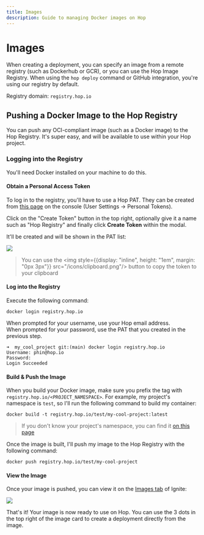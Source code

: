 ```yaml
---
title: Images
description: Guide to managing Docker images on Hop
---
```



# Images

When creating a deployment, you can specify an image from a remote registry (such as Dockerhub or GCR), or you can use the Hop Image Registry. When using the `hop deploy` command or GitHub integration, you're using our registry by default.

Registry domain: `registry.hop.io`

## Pushing a Docker Image to the Hop Registry
You can push any OCI-compliant image (such as a Docker image) to the Hop Registry. It's super easy, and will be available to use within your Hop project.

### Logging into the Registry

You'll need Docker installed on your machine to do this.

#### Obtain a Personal Access Token
To log in to the registry, you'll have to use a Hop PAT. They can be created from [this page](https://console.hop.io/settings/pats) on the console (User Settings -> Personal Tokens).

Click on the "Create Token" button in the top right, optionally give it a name such as "Hop Registry" and finally click **Create Token** within the modal.

It'll be created and will be shown in the PAT list:

<Image src={hopPat2}/>

> You can use the <span><img style={{display: "inline", height: "1em", margin: "0px 3px"}} src="/icons/clipboard.png"/></span> button to copy the token to your clipboard

#### Log into the Registry

Execute the following command:

```
docker login registry.hop.io
```

When prompted for your username, use your Hop email address.  
When prompted for your password, use the PAT that you created in the previous step.

```
➜  my_cool_project git:(main) docker login registry.hop.io
Username: phin@hop.io
Password:
Login Succeeded
```

#### Build & Push the Image

When you build your Docker image, make sure you prefix the tag with `registry.hop.io/<PROJECT_NAMESPACE>`. For example, my project's namespace is `test`, so I'll run the following command to build my container:
```
docker build -t registry.hop.io/test/my-cool-project:latest
```

> If you don't know your project's namespace, you can find it [on this page](https://console.hop.io/project/settings)


Once the image is built, I'll push my image to the Hop Registry with the following command:
```
docker push registry.hop.io/test/my-cool-project
```

#### View the Image
Once your image is pushed, you can view it on the [Images tab](https://console.hop.io/ignite/images) of Ignite:

<Image src={hopImages1}/>

That's it! Your image is now ready to use on Hop. You can use the 3 dots in the top right of the image card to create a deployment directly from the image.